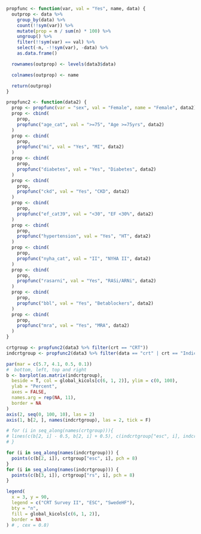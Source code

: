 ```r

propfunc <- function(var, val = "Yes", name, data) {
  outprop <- data %>%
    group_by(data) %>%
    count(!!sym(var)) %>%
    mutate(prop = n / sum(n) * 100) %>%
    ungroup() %>%
    filter(!!sym(var) == val) %>%
    select(-n, -!!sym(var), -data) %>%
    as.data.frame()

  rownames(outprop) <- levels(data3$data)

  colnames(outprop) <- name

  return(outprop)
}

propfunc2 <- function(data2) {
  prop <- propfunc(var = "sex", val = "Female", name = "Female", data2)
  prop <- cbind(
    prop,
    propfunc("age_cat", val = ">=75", "Age >=75yrs", data2)
  )
  prop <- cbind(
    prop,
    propfunc("mi", val = "Yes", "MI", data2)
  )
  prop <- cbind(
    prop,
    propfunc("diabetes", val = "Yes", "Diabetes", data2)
  )
  prop <- cbind(
    prop,
    propfunc("ckd", val = "Yes", "CKD", data2)
  )
  prop <- cbind(
    prop,
    propfunc("ef_cat39", val = "<30", "EF <30%", data2)
  )
  prop <- cbind(
    prop,
    propfunc("hypertension", val = "Yes", "HT", data2)
  )
  prop <- cbind(
    prop,
    propfunc("nyha_cat", val = "II", "NYHA II", data2)
  )
  prop <- cbind(
    prop,
    propfunc("rasarni", val = "Yes", "RASi/ARNi", data2)
  )
  prop <- cbind(
    prop,
    propfunc("bbl", val = "Yes", "Betablockers", data2)
  )
  prop <- cbind(
    prop,
    propfunc("mra", val = "Yes", "MRA", data2)
  )
}
```

```r

crtgroup <- propfunc2(data3 %>% filter(crt == "CRT"))
indcrtgroup <- propfunc2(data3 %>% filter(data == "crt" | crt == "Indication"))

par(mar = c(5.7, 4.1, 0.5, 0.1))
#  bottom, left, top and right
b <- barplot(as.matrix(indcrtgroup),
  beside = T, col = global_kicols[c(6, 1, 2)], ylim = c(0, 100),
  ylab = "Percent",
  axes = FALSE,
  names.arg = rep(NA, 11),
  border = NA
)
axis(2, seq(0, 100, 10), las = 2)
axis(1, b[2, ], names(indcrtgroup), las = 2, tick = F)

# for (i in seq_along(names(crtgroup))){
# lines(c(b[2, i] - 0.5, b[2, i] + 0.5), c(indcrtgroup["esc", i], indcrtgroup["esc", i]), lwd = 2)
# }

for (i in seq_along(names(indcrtgroup))) {
  points(c(b[2, i]), crtgroup["esc", i], pch = 8)
}
for (i in seq_along(names(indcrtgroup))) {
  points(c(b[3, i]), crtgroup["rs", i], pch = 8)
}

legend(
  x = 3, y = 90,
  legend = c("CRT Survey II", "ESC", "SwedeHF"),
  bty = "n",
  fill = global_kicols[c(6, 1, 2)],
  border = NA
) # , cex = 0.8)
```
